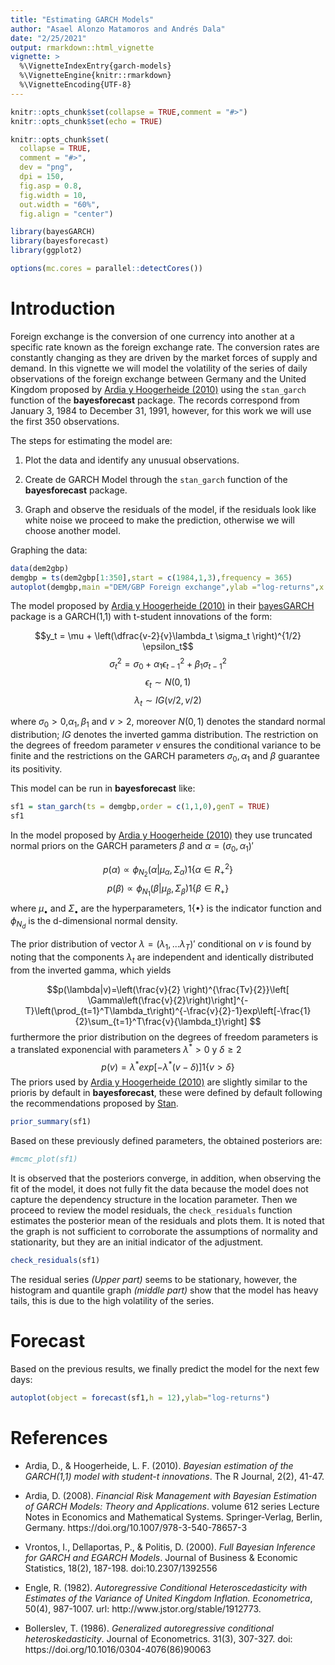 ---
title: "Estimating GARCH Models"
author: "Asael Alonzo Matamoros and Andrés Dala"
date: "2/25/2021"
output: rmarkdown::html_vignette
vignette: >
  %\VignetteIndexEntry{garch-models}
  %\VignetteEngine{knitr::rmarkdown}
  %\VignetteEncoding{UTF-8}
---

```{r setup, include=FALSE}
knitr::opts_chunk$set(collapse = TRUE,comment = "#>")
knitr::opts_chunk$set(echo = TRUE)

knitr::opts_chunk$set(
  collapse = TRUE,
  comment = "#>",
  dev = "png",
  dpi = 150,
  fig.asp = 0.8,
  fig.width = 10,
  out.width = "60%",
  fig.align = "center")
```


```{r,warning=TRUE}
library(bayesGARCH)
library(bayesforecast)
library(ggplot2)

options(mc.cores = parallel::detectCores())
```

# Introduction


Foreign exchange is the conversion of one currency into another at a specific rate known as the foreign exchange rate. The conversion rates are constantly changing as they are driven by the market forces of supply and demand. In this vignette we will model the volatility of the series of daily observations of the foreign exchange  between Germany and the United Kingdom proposed by [Ardia y Hoogerheide (2010)](https://journal.r-project.org/archive/2010/RJ-2010-014/RJ-2010-014.pdf) using the <code>stan_garch</code> function of the **bayesforecast** package. The records correspond from January 3, 1984 to December 31, 1991, however, for this work we will use the first 350 observations.

The steps for estimating the model are:

<ol>

<li>

Plot the data and identify any unusual observations.

</li>

<li>

Create de GARCH Model through the <code>stan_garch</code> function of the **bayesforecast** package.

</li>

<li>

Graph and observe the residuals of the model, if the residuals look like white noise we proceed to make the prediction, otherwise we will choose another model.

</li>

</ol>

Graphing the data:

```{r}
data(dem2gbp)
demgbp = ts(dem2gbp[1:350],start = c(1984,1,3),frequency = 365)
autoplot(demgbp,main ="DEM/GBP Foreign exchange",ylab ="log-returns",x = "Days" )

```

The model proposed by [Ardia y Hoogerheide (2010)](https://journal.r-project.org/archive/2010/RJ-2010-014/RJ-2010-014.pdf) in their [bayesGARCH](https://cran.r-project.org/web/packages/bayesGARCH/index.html) package is a GARCH(1,1) with t-student innovations of the form:


$$y_t = \mu + \left(\dfrac{v-2}{v}\lambda_t \sigma_t \right)^{1/2} \epsilon_t$$
$$\sigma^2_t = \sigma_0 + \alpha_1\epsilon_{t-1}^2 + \beta_1\sigma^2_{t-1}$$
$$\epsilon_t \sim N(0,1)$$
$$\lambda_t \sim IG(v/2,v/2)$$

where $\sigma_0 > 0$,$\alpha_1,\beta_1$ and $v > 2$, moreover $N(0,1)$ denotes the standard normal distribution; $IG$ denotes the inverted gamma distribution. The restriction on the degrees of freedom parameter $v$ ensures the conditional variance to be finite and the restrictions on the GARCH parameters $\sigma_0, \alpha_1$ and $\beta$ guarantee its positivity.

This model can be run in **bayesforecast** like:

```{r,results='hide',warning=FALSE}
sf1 = stan_garch(ts = demgbp,order = c(1,1,0),genT = TRUE)
sf1
```

In the model proposed by  [Ardia y Hoogerheide (2010)](https://journal.r-project.org/archive/2010/RJ-2010-014/RJ-2010-014.pdf) they use truncated normal priors on the GARCH parameters $\beta$ and $\alpha=(\sigma_0,\alpha_1)'$

$$p(\alpha)\propto\phi_{N_2}(\alpha|\mu_\alpha,\Sigma_\alpha) 1 \{\alpha\in R_+^2\}$$
$$p(\beta)\propto\phi_{N_1}(\beta|\mu_\beta,\Sigma_\beta) 1 \{\beta\in R_+\}$$
where $\mu_\bullet$ and $\Sigma_\bullet$ are the hyperparameters, $1\{\bullet\}$ is the indicator function and $\phi_{N_d}$ is the d-dimensional normal density.

The prior distribution of vector $\lambda=(\lambda_1,...\lambda_T)'$ conditional on $v$ is found by noting that the components $\lambda_t$ are independent and identically distributed from the inverted gamma, which yields

$$p(\lambda|v)=\left(\frac{v}{2} \right)^{\frac{Tv}{2}}\left[ \Gamma\left(\frac{v}{2}\right)\right]^{-T}\left(\prod_{t=1}^T\lambda_t\right)^{-\frac{v}{2}-1}exp\left[-\frac{1}{2}\sum_{t=1}^T\frac{v}{\lambda_t}\right] $$
furthermore the prior distribution on the degrees of freedom parameters is a translated exponencial with parameters $\lambda^*>0$ y $\delta\geq2$ 
$$p(v)=\lambda^*exp[-\lambda^*(v-\delta)]1\{v>\delta\}$$
The priors used by [Ardia y Hoogerheide (2010)](https://journal.r-project.org/archive/2010/RJ-2010-014/RJ-2010-014.pdf) are slightly similar to the prioris by default in **bayesforecast**, these were defined by default following the recommendations proposed by [Stan](https://github.com/stan-dev/stan/wiki/Prior-Choice-Recommendations).

```{r}
prior_summary(sf1)
```

Based on these previously defined parameters, the obtained posteriors are:

```{r}
#mcmc_plot(sf1)
```

It is observed that the posteriors converge, in addition, when observing the fit of the model, it does not fully fit the data because the model does not capture the dependency structure in the location parameter. Then we proceed to review the model residuals, the <code>check_residuals</code> function estimates the posterior mean of the residuals and plots them. It is noted that the graph is not sufficient to corroborate the assumptions of normality and stationarity, but they are an initial indicator of the adjustment.

```{r}
check_residuals(sf1)
```

The residual series *(Upper part)* seems to be stationary, however, the histogram and quantile graph *(middle part)* show that the model has heavy tails, this is due to the high volatility of the series.

# Forecast

Based on the previous results, we finally predict the model for the next few days:

```{r}
autoplot(object = forecast(sf1,h = 12),ylab="log-returns")
```


# References

 - Ardia, D., & Hoogerheide, L. F. (2010). *Bayesian estimation of the GARCH(1,1) model with student-t innovations*. The R Journal, 2(2), 41-47.

 - Ardia, D. (2008). *Financial Risk Management with Bayesian Estimation of GARCH Models: Theory and Applications*.
volume 612 series Lecture Notes in Economics and Mathematical Systems. Springer-Verlag, Berlin, Germany.
https://doi.org/10.1007/978-3-540-78657-3

- Vrontos, I., Dellaportas, P., & Politis, D. (2000). *Full Bayesian Inference for GARCH and EGARCH Models*. Journal of Business & Economic Statistics, 18(2), 187-198. doi:10.2307/1392556

- Engle, R. (1982). *Autoregressive Conditional Heteroscedasticity with Estimates of the Variance of United Kingdom Inflation. Econometrica*, 50(4), 987-1007. url: http://www.jstor.org/stable/1912773.

- Bollerslev, T. (1986). *Generalized autoregressive conditional heteroskedasticity*. Journal of Econometrics. 31(3), 307-327. doi: https://doi.org/10.1016/0304-4076(86)90063